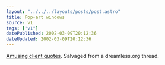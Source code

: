 ```yaml
---
layout: "../../../layouts/posts/post.astro"
title: Pop-art windows
source: v1
tags: ["v1"]
datePublished: 2002-03-09T20:12:36
dateUpdated: 2002-03-09T20:12:36
---
```


[Amusing client quotes][1]. Salvaged from a dreamless.org thread.

[1]: http://www.derailer.org/clientquotes.php
